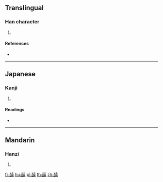 {{character info/new}}
==Translingual==

===Han character===
{{Han char|rn=164|rad=酉|as=10|sn=17|four=|canj=MWGIT}}

# {{defn|Han|sort=酉10}}

====References====
* {{Han ref|kx=1285.390|dkj=39956|dj=1785.360|hdz=63592.140|uh=9198|ud=37272}}

----

==Japanese==

===Kanji===
{{ja-kanji|grade=|rs=酉10}}

# {{defn|lang=ja|sort=酉10}}

====Readings====
* {{ja-readings|on=[[こう]] (kō)|kun=[[さかずき]] (sakazuki)|nanori=}}

----

==Mandarin==

===Hanzi===
{{cmn-hanzi|pin=[[kè]] ([[ke4]])|wg=k'o<sup>4</sup>}}

# {{defn|lang=cmn|sort=酉10}}

[[fr:醘]]
[[hu:醘]]
[[pl:醘]]
[[th:醘]]
[[zh:醘]]